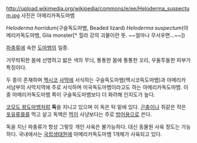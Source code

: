 http://upload.wikimedia.org/wikipedia/commons/e/ee/Heloderma_suspectum.jpg
사진은 아메리카독도마뱀

''Heloderma horridum''(구슬독도마뱀, Beaded lizard)
''Heloderma suspectum''(아메리카독도마뱀, Gila monster[* 힐라 강의 괴물이란 뜻. ~~얼마나 무서우면...~~])

[[파충류]]에 속한 [[도마뱀]]의 일종.

거무틔튀한 몸에 선명하고 밣은 색의 무늬, 통통한 몸에 통통한 꼬리, 우둘투둘한 피부가 특징이다.

두 종이 존재하며 [[멕시코]] [[사막]]에 서식하는 구슬독도마뱀(멕시코독도마뱀)과 아메리카 서남부의 사막지역에 주로 서식하며 미국독도마뱀이라고도 하는 아메리카독도마뱀. 이중 아메리카독도마뱀 쪽이 구슬독도마뱀보다 더 화려해 인지도가 높다.

[[코모도 왕도마뱀]]처럼 '''독'''을 지니고 있으며 이 독은 턱 밑에 있다. [[곤충]]이나 쥐같은 작은 [[포유류]]를를 먹고 살고 독액은 [[먹이]] 사냥보다는 주로 [[방어]]용으로 쓴다. 

독을 지닌 파충류가 항상 그렇듯 개인 사육은 불가능하다. 대신 동물원 사육 정도는 가능하다. 국내에서는 [[국립생태원]]에 아메리카독도마뱀 1개체가 사육되고 있다.

